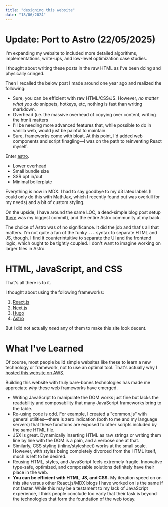 ```yaml
---
title: "designing this website"
date: "18/06/2024"
---
```


# Update: Port to Astro (<span class="date">22/05/2025</span>)

I'm expanding my website to included more detailed algorithms, implementations, write-ups, and low-level optimization case studies.

I thought about writing these posts in the raw HTML as I've been doing and physically cringed.

Then I recalled the below post I made around one year ago and realized the following:

- Sure, you can be efficient with raw HTML/CSS/JS. However, _no matter what you do_ snippets, hotkeys, etc, nothing is fast than writing markdown.
- Overhead (i.e. the massive overhead of copying over content, writing the html) matters
- I'll be needing more advanced features that, while possible to do in vanilla web, would just be painful to maintain.
- Sure, frameworks come with bloat. At this point, I'd added web components and script finagling&mdash;I was on the path to reinventing React myself.

Enter [astro](https://astro.build/).

- Lower overhead
- Small bundle size
- SSR opt in/out
- Minimal boilerplate

Everything is now in MDX. I had to say goodbye to my d3 latex labels (I could only do this with MathJax, which I recently found out was overkill for my needs) and a bit of custom styling.

On the upside, I have around the same LOC, a dead-simple blog post setup ([here](https://github.com/barrett-ruth/barrettruth.com/commit/8666e5a16983b177118f6e8a3246feb0d6907fff) was my biggest commit), and the entire Astro community at my back.

The choice of Astro was of no significance. It did the job and that's all that matters. I'm not quite a fan of the funky `---` syntax to separate HTML and JS, though. I find it counterintuitive to separate the UI and the frontend logic, which ought to be tightly coupled. I don't want to imagine working on larger files in Astro.

# HTML, JavaScript, and CSS

That's all there is to it.

I thought about using the following frameworks:

1. [React.js](https://react.dev/)
2. [Next.js](https://nextjs.org/)
3. [Hugo](https://gohugo.io/)
4. [Astro](https://astro.build/)

But I did not actually _need_ any of them to make this site look decent.

# What I've Learned

Of course, most people build simple websites like these to learn a new technology or framework, not to use an optimal tool. That's actually why I [hosted this website on AWS](/posts/software/from-github-pages-to-aws.html).

Building this website with truly bare-bones technologies has made me appreciate _why_ these web frameworks have emerged.

- Writing JavaScript to manipulate the DOM works just fine but lacks the readability and composability that many JavaScript frameworks bring to the table.
- Re-using code is odd. For example, I created a "common.js" with general utilities—there is zero indication (both to me and my language servers) that these functions are exposed to other scripts included by the same HTML file.
- JSX is great. Dynamically inserting HTML as raw strings or writing them line by line with the DOM is a pain, and a verbose one at that.
- Similarly, CSS styling (inline/stylesheet) works at the small scale. However, with styles being completely divorced from the HTML itself, much is left to be desired.
- Reusing HTML, styles, and JavaScript feels extremely fragile. Innovative type-safe, optimized, and composable solutions definitely have their place in the web.
- **You can be efficient with HTML, JS, and CSS.** My iteration speed on on this site versus other React.js/MDX blogs I have worked on is the same if not faster. While this may be a testament to my lack of JavaScript experience, I think people conclude too early that their task is beyond the technologies that form the foundation of the web today.
